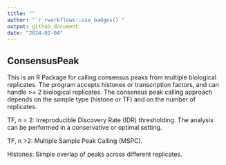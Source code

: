 ```yaml
---
title: ""
author: "`r rworkflows::use_badges()`"
output: github_document
date: "2024-02-04"
---
```


## ConsensusPeak

This is an R Package for calling consensus peaks from multiple biological 
replicates. The program accepts histones or transcription factors, and can
handle >= 2 biological replicates. The consensus peak calling approach depends
on the sample type (histone or TF) and on the number of replicates.


TF, n = 2: Irreproducible Discovery Rate (IDR) thresholding. The analysis can be
performed in a conservative or optimal setting.

TF, n >2: Multiple Sample Peak Calling (MSPC).

Histones: Simple overlap of peaks across different replicates.








